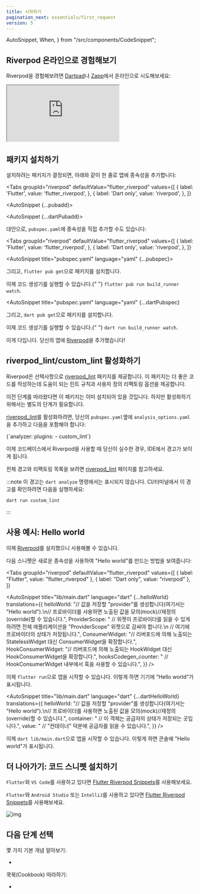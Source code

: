 ```yaml
---
title: 시작하기
pagination_next: essentials/first_request
version: 5
---
```


  AutoSnippet,
  When,
} from "/src/components/CodeSnippet";

## Riverpod 온라인으로 경험해보기

Riverpod을 경험해보려면 [Dartpad](https://dartpad.dev/?null_safety=true&id=ef06ab3ce0b822e6cc5db0575248e6e2)나 [Zapp](https://zapp.run/new)에서 온라인으로 시도해보세요:

<iframe
  src="https://zapp.run/edit/zv2060sv306?theme=dark&lazy=false"
  style={{ width: "100%", border: 0, overflow: "hidden", aspectRatio: "1.5" }}
></iframe>

## 패키지 설치하기

설치하려는 패키지가 결정되면, 아래와 같이 한 줄로 앱에 종속성을 추가합니다:

<Tabs
  groupId="riverpod"
  defaultValue="flutter_riverpod"
  values={[
    { label: 'Flutter', value: 'flutter_riverpod', },
    { label: 'Dart only', value: 'riverpod', },
  ]}
>
<TabItem value="flutter_riverpod">

<AutoSnippet {...pubadd}></AutoSnippet>

</TabItem>

<TabItem value="riverpod">

<AutoSnippet {...dartPubadd}></AutoSnippet>

</TabItem>

</Tabs>

대안으로, `pubspec.yaml`에 종속성을 직접 추가할 수도 있습니다:

<Tabs
  groupId="riverpod"
  defaultValue="flutter_riverpod"
  values={[
    { label: 'Flutter', value: 'flutter_riverpod', },
    { label: 'Dart only', value: 'riverpod', },
  ]}
>
<TabItem value="flutter_riverpod">

<AutoSnippet title="pubspec.yaml" language="yaml" {...pubspec}></AutoSnippet>

그리고, `flutter pub get`으로 패키지를 설치합니다.

<When codegen={true}>
  이제 코드 생성기를 실행할 수 있습니다.{" "}
  <code>flutter pub run build_runner watch</code>.
</When>

</TabItem>
<TabItem value="riverpod">

<AutoSnippet
  title="pubspec.yaml"
  language="yaml"
  {...dartPubspec}
></AutoSnippet>

그리고, `dart pub get`으로 패키지를 설치합니다.

<When codegen={true}>
  이제 코드 생성기를 실행할 수 있습니다.{" "}
  <code>dart run build_runner watch</code>.
</When>

</TabItem>
</Tabs>

이게 다입니다. 당신의 앱에 [Riverpod]을 추가했습니다!

## riverpod_lint/custom_lint 활성화하기

Riverpod은 선택사항으로 [riverpod_lint] 패키지를 제공합니다.
이 패키지는 더 좋은 코드를 작성하는데 도움이 되는 린트 규칙과 사용자 정의 리팩토링 옵션을 제공합니다.

이전 단계를 따라왔다면 이 패키지는 이미 설치되어 있을 것입니다. 
하지만 활성화하기 위해서는 별도의 단계가 필요합니다.

[riverpod_lint]를 활성화하려면, 당신의 `pubspec.yaml`옆에 `analysis_options.yaml`을 추가하고 다음을 포함해야 합니다:

<CodeBlock language="yaml" title="analysis_options.yaml">
  {`analyzer:
  plugins:
    - custom_lint`}
</CodeBlock>

이제 코드베이스에서 Riverpod을 사용할 때 당신이 실수한 경우, IDE에서 경고가 보이게 됩니다.

전체 경고와 리팩토링 목록을 보려면 [riverpod_lint] 페이지를 참고하세요.

:::note
이 경고는 `dart analyze` 명령에서는 표시되지 않습니다.
CI/터미널에서 이 경고를 확인하려면 다음을 실행하세요:

```sh
dart run custom_lint
```

:::

## 사용 예시: Hello world

이제 [Riverpod]를 설치했으니 사용해볼 수 있습니다.

다음 스니펫은 새로운 종속성을 사용하여 "Hello world"를 만드는 방법을 보여줍니다:

<Tabs
  groupId="riverpod"
  defaultValue="flutter_riverpod"
  values={[
    { label: "Flutter", value: "flutter_riverpod" },
    { label: "Dart only", value: "riverpod" },
  ]}
>
<TabItem value="flutter_riverpod">

<AutoSnippet
  title="lib/main.dart"
  language="dart"
  {...helloWorld}
  translations={{
    helloWorld: "// 값을 저장할 \"provider\"를 생성합니다(여기서는 \"Hello world\").\n// 프로바이더를 사용하면 노출된 값을 모의(mock)//재정의(override)할 수 있습니다.",
    ProviderScope: "    // 위젯이 프로바이더를 읽을 수 있게 하려면 전체 애플리케이션을 \"ProviderScope\" 위젯으로 감싸야 합니다.\n    // 여기에 프로바이더의 상태가 저장됩니다.",
    ConsumerWidget: "// 리버포드에 의해 노출되는 StatelessWidget 대신 ConsumerWidget을 확장합니다.",
    HookConsumerWidget: "// 리버포드에 의해 노출되는 HookWidget 대신 HookConsumerWidget을 확장합니다.",
    hooksCodegen_counter: "    // HookConsumerWidget 내부에서 훅을 사용할 수 있습니다.",
  }}
/>

이제 `flutter run`으로 앱을 시작할 수 있습니다.
이렇게 하면 기기에 "Hello world"가 표시됩니다.

</TabItem>
<TabItem value="riverpod">

<AutoSnippet
  title="lib/main.dart"
  language="dart"
  {...dartHelloWorld}
  translations={{
    helloWorld: "// 값을 저장할 \"provider\"를 생성합니다(여기서는 \"Hello world\").\n// 프로바이더를 사용하면 노출된 값을 모의(mock)//재정의(override)할 수 있습니다.",
    container: "  // 이 객체는 공급자의 상태가 저장되는 곳입니다.",
    value: "  // \"컨테이너\" 덕분에 공급자를 읽을 수 있습니다.",
  }}
/>

이제 `dart lib/main.dart`으로 앱을 시작할 수 있습니다.
이렇게 하면 콘솔에 "Hello world"가 표시됩니다.

</TabItem>
</Tabs>

## 더 나아가기: 코드 스니펫 설치하기

`Flutter`와 `VS Code`를 사용하고 있다면 [Flutter Riverpod Snippets](https://marketplace.visualstudio.com/items?itemName=robert-brunhage.flutter-riverpod-snippets)를 사용해보세요.

`Flutter`와 `Android Studio` 또는 `IntelliJ`를 사용하고 있다면 [Flutter Riverpod Snippets](https://plugins.jetbrains.com/plugin/14641-flutter-riverpod-snippets)를 사용해보세요.

![img](/img/snippets/greetingProvider.gif)

## 다음 단계 선택

몇 가지 기본 개념 알아보기:

- <Link documentID="concepts/providers" />

쿡북(Cookbook) 따라하기:

- <Link documentID="cookbooks/testing" />

[riverpod]: https://github.com/rrousselgit/riverpod
[hooks_riverpod]: https://pub.dev/packages/hooks_riverpod
[flutter_riverpod]: https://pub.dev/packages/flutter_riverpod
[flutter_hooks]: https://github.com/rrousselGit/flutter_hooks
[riverpod_lint]: https://pub.dev/packages/riverpod_lint
